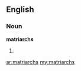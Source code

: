 ==English==

===Noun===
'''matriarchs'''

# {{plural of|[[matriarch]]}}

[[ar:matriarchs]]
[[my:matriarchs]]